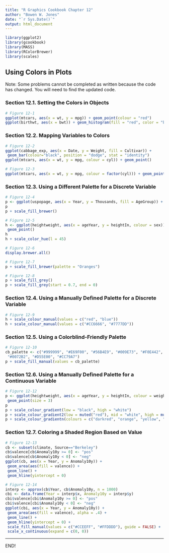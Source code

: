 ```yaml
---
title: "R Graphics Cookbook Chapter 12"
author: "Bowen W. Jones"
date: "`r Sys.Date()`"
output: html_document
---
```


```r
library(ggplot2)
library(gcookbook)
library(MASS)
library(RColorBrewer)
library(scales)
```

## Using Colors in Plots

Note: Some problems cannot be completed as written because the code has changed. You will need to find the updated code.

### Section 12.1. Setting the Colors in Objects

```r
# Figure 12-1
ggplot(mtcars, aes(x = wt, y = mpg)) + geom_point(colour = "red")
ggplot(birthwt, aes(x = bwt)) + geom_histogram(fill = "red", color = "black")
```

### Section 12.2. Mapping Variables to Colors

```r
# Figure 12-2
ggplot(cabbage_exp, aes(x = Date, y = Weight, fill = Cultivar)) +
 geom_bar(colour="black", position = "dodge", stat = "identity")
ggplot(mtcars, aes(x = wt, y = mpg, colour = cyl)) + geom_point()

# Figure 12-3
ggplot(mtcars, aes(x = wt, y = mpg, colour = factor(cyl))) + geom_point()
```

### Section 12.3. Using a Different Palette for a Discrete Variable

```r
# Figure 12-4
p <- ggplot(uspopage, aes(x = Year, y = Thousands, fill = AgeGroup)) + geom_area()
p
p + scale_fill_brewer()

# Figure 12-5
h <- ggplot(heightweight, aes(x = ageYear, y = heightIn, colour = sex)) +
 geom_point()
h
h + scale_color_hue(l = 45)

# Figure 12-6
display.brewer.all()

# Figure 12-7
p + scale_fill_brewer(palette = "Oranges")

# Figure 12-8
p + scale_fill_grey()
p + scale_fill_grey(start = 0.7, end = 0)
```

### Section 12.4. Using a Manually Defined Palette for a Discrete Variable

```r
# Figure 12-9
h + scale_colour_manual(values = c("red", "blue"))
h + scale_colour_manual(values = c("#CC6666", "#7777DD"))
```

### Section 12.5. Using a Colorblind-Friendly Palette

```r
# Figure 12-10
cb_palette <- c("#999999", "#E69F00", "#56B4E9", "#009E73", "#F0E442",
 "#0072B2", "#D55E00", "#CC79A7")
p + scale_fill_manual(values = cb_palette)
```

### Section 12.6. Using a Manually Defined Palette for a Continuous Variable

```r
# Figure 12-12
p <- ggplot(heightweight, aes(x = ageYear, y = heightIn, colour = weightLb)) +
 geom_point(size = 3)
p
p + scale_colour_gradient(low = "black", high = "white")
p + scale_colour_gradient2(low = muted("red"), mid = "white", high = muted("blue"), midpoint = 110)
p + scale_colour_gradientn(colours = c("darkred", "orange", "yellow", "white"))
```

### Section 12.7. Coloring a Shaded Region Based on Value

```r
# Figure 12-13
cb <- subset(climate, Source=="Berkeley")
cb$valence[cb$Anomaly10y >= 0] <- "pos"
cb$valence[cb$Anomaly10y < 0] <- "neg"
ggplot(cb, aes(x = Year, y = Anomaly10y)) +
 geom_area(aes(fill = valence)) +
 geom_line() +
 geom_hline(yintercept = 0)

# Figure 12-14
interp <- approx(cb$Year, cb$Anomaly10y, n = 1000)
cbi <- data.frame(Year = interp$x, Anomaly10y = interp$y)
cbi$valence[cbi$Anomaly10y >= 0] <- "pos"
cbi$valence[cbi$Anomaly10y < 0] <- "neg"
ggplot(cbi, aes(x = Year, y = Anomaly10y)) +
 geom_area(aes(fill = valence), alpha = .4) +
 geom_line() +
 geom_hline(yintercept = 0) +
 scale_fill_manual(values = c("#CCEEFF", "#FFDDDD"), guide = FALSE) +
 scale_x_continuous(expand = c(0, 0))
```

<hr>
END!